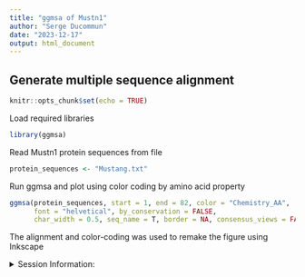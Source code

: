 ```yaml
---
title: "ggmsa of Mustn1"
author: "Serge Ducommun"
date: "2023-12-17"
output: html_document
---
```

## Generate multiple sequence alignment

```r
knitr::opts_chunk$set(echo = TRUE)
```

Load required libraries

```r
library(ggmsa)
```

Read Mustn1 protein sequences from file

```r
protein_sequences <- "Mustang.txt"
```

Run ggmsa and plot using color coding by amino acid property

```r
ggmsa(protein_sequences, start = 1, end = 82, color = "Chemistry_AA",
      font = "helvetical", by_conservation = FALSE, 
      char_width = 0.5, seq_name = T, border = NA, consensus_views = FALSE, disagreement = FALSE, show.legend = FALSE)
```

The alignment and color-coding was used to remake the figure using Inkscape

<details><summary>Session Information:</summary>
```r
sessionInfo()
```
</details>